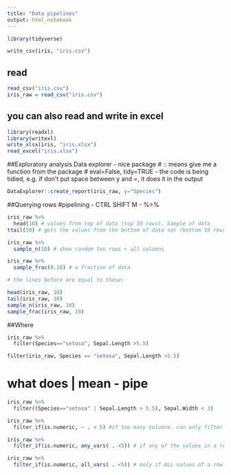 ```yaml
---
title: "Data pipelines"
output: html_notebook
---
```


```r
library(tidyverse)
```

```r
write_csv(iris, "iris.csv")
```

## read

```r
read_csv("iris.csv")
iris_raw = read_csv("iris.csv")
```
## you can also read and write in excel
```r
library(readxl)
library(writexl)
write_xlsx(iris, "iris.xlsx")
read_excel("iris.xlsx")
```

##Exploratory analysis
Data explorer - nice package
# :: means give me a function from the package
# eval=False, tidy=TRUE - the code is being tidied, e.g. if don't put space between y and =, it does it in the output
```r
DataExplorer::create_report(iris_raw, y="Species")
```

##Querying rows
#pipelining - CTRL SHIFT M - %>% 
```r
iris_raw %>% 
  head(10) # values from top of data (top 10 rows). Sample of data
ttail(10) # gets the values from the bottom of data set (bottom 10 rows)

iris_raw %>% 
  sample_n(10) # show random ten rows + all columns

iris_raw %>% 
  sample_frac(0.10) # a fraction of data

# the lines before are equal to these:

head(iris_raw, 10)
tail(iris_raw, 10)
sample_n(iris_raw, 10)
sample_frac(iris_raw, 10)
```


##Where

```r
iris_raw %>% 
  filter(Species=="setosa", Sepal.Length >5.5)

filter(iris_raw, Species == "setosa", Sepal.Length >5.5)
```

# what does | mean - pipe

```r
iris_raw %>% 
  filter((Species=="setosa" | Sepal.Length > 5.5), Sepal.Width < 3)
```


```r
iris_raw %>%
  filter_if(is.numeric, ~ . < 5) #if too many columns. can only filter if value is numeric. Since we don't know which column title it would be then we use ~ and then . as place holder for title and then condition. Here, ~ is equivalent to "all variable" (all_vars)

iris_raw %>% 
  filter_if(is.numeric, any_vars( . <5)) # if any of the values in a row are TRUE to this condition, include it

iris_raw %>% 
  filter_if(is.numeric, all_vars( . <5)) # only if ALL values of a row are TRUE
```

